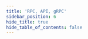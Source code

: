 ```yaml
---
title: 'RPC, API, gRPC'
sidebar_position: 6
hide_title: true
hide_table_of_contents: false
---
```



<PageTitle
  iconUrl="img/galactica-icon.svg"
  title="Galactica Public Endpoints"
  chainId="galactica_9302-1"
  version="v0.2.7"
/>

<Endpoints
  api="https://galactica-t-api.noders.services"
  rpc="https://galactica-t-rpc.noders.services"
  grpc="https://galactica-t-grpc.noders.services:443"
  jsonRpc="https://galactica-t-json.noders.services"
/>
